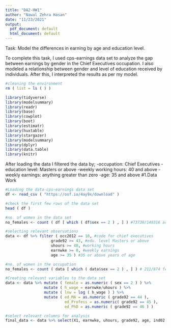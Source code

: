 ```yaml
---
title: "DA2-HW1"
author: "Nawal Zehra Hasan"
date: "11/23/2021"
output:
  pdf_document: default
  html_document: default
---
```

Task: Model the differences in earning by age and education level.

To complete this task, I used cps-earnings data set to analyze the gap between earnings by gender in the Chief Executives occupation. I also modeled a relationship between gender and level of education received by individuals.
After this, I interpreted the results as per my model.

```r
#cleaning the environment
rm ( list = ls ( ) )
```

```r
library(tidyverse)
library(modelsummary)
library(readr)
library(base)
library(cowplot)
library(boot)
library(estimatr)
library(huxtable)
library(stargazer)
library(modelsummary)
library(dplyr)
library(data.table)
library(knitr)
```

After loading the data I filtered the data by;
-occupation: Chief Executives
-education level: Masters or above
-weekly working hours: 40 and above
-weekly earnings: anything greater than zero
-age: 35 and above
#1.Data Work
```r
#Loading the data-cps-earnings data set
df <- read_csv ( "https://osf.io/4ay9x/download" )

#check the first few rows of the data set
head ( df )

#no. of women in the data set
no_females <- count ( df [ which ( df$sex == 2 ) , ] ) #73738/149316 are women approx 49%

#selecting relevant observations
data <- df %>% filter ( occ2012 == 10, #code for chief executives
                    grade92 >= 43, #edu. level Masters or above
                    uhours >= 40, #working hours
                    earnwke >= 0, #weekly earnings
                    age >= 35 ) #35 or above years of age

#no. of women in the occupation                                
no_females <- count ( data [ which ( data$sex == 2 ) , ] ) # 211/874 females approx 24%

#Creating relevant variables to the data set
data <- data %>% mutate ( female = as.numeric ( sex == 2 ) ) %>%
                 mutate ( h_wage = earnwke/uhours ) %>%
                 mutate ( lnw = log ( h_wage ) ) %>%
                 mutate ( ed_MA = as.numeric ( grade92 == 44 ),
                          ed_Profess = as.numeric( grade92 == 45 ),
                          ed_PhD = as.numeric ( grade92 == 46 ) )

#select relevant columns for analysis
final_data <- data %>% select(X1, earnwke, uhours, grade92, age, ind02, occ2012, female, h_wage, lnw, ed_MA, ed_Profess, ed_PhD)

```

```r

```


```r

```


